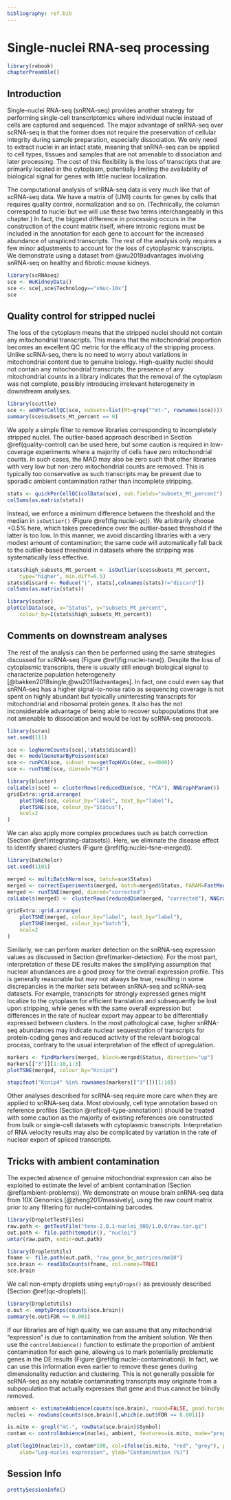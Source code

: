 ```yaml
---
bibliography: ref.bib
---
```


# Single-nuclei RNA-seq processing

```r
library(rebook)
chapterPreamble()
```

## Introduction

Single-nuclei RNA-seq (snRNA-seq) provides another strategy for performing single-cell transcriptomics where individual nuclei instead of cells are captured and sequenced.
The major advantage of snRNA-seq over scRNA-seq is that the former does not require the preservation of cellular integrity during sample preparation, especially dissociation.
We only need to extract nuclei in an intact state, meaning that snRNA-seq can be applied to cell types, tissues and samples that are not amenable to dissociation and later processing.
The cost of this flexibility is the loss of transcripts that are primarily located in the cytoplasm, potentially limiting the availability of biological signal for genes with little nuclear localization.

The computational analysis of snRNA-seq data is very much like that of scRNA-seq data.
We have a matrix of (UMI) counts for genes by cells that requires quality control, normalization and so on.
(Technically, the columsn correspond to nuclei but we will use these two terms interchangeably in this chapter.)
In fact, the biggest difference in processing occurs in the construction of the count matrix itself, where intronic regions must be included in the annotation for each gene to account for the increased abundance of unspliced transcripts.
The rest of the analysis only requires a few minor adjustments to account for the loss of cytoplasmic transcripts.
We demonstrate using a dataset from @wu2019advantages involving snRNA-seq on healthy and fibrotic mouse kidneys.

```r
library(scRNAseq)
sce <- WuKidneyData()
sce <- sce[,sce$Technology=="sNuc-10x"]
sce
```

## Quality control for stripped nuclei

The loss of the cytoplasm means that the stripped nuclei should not contain any mitochondrial transcripts.
This means that the mitochondrial proportion becomes an excellent QC metric for the efficacy of the stripping process.
Unlike scRNA-seq, there is no need to worry about variations in mitochondrial content due to genuine biology.
High-quality nuclei should not contain any mitochondrial transcripts; the presence of any mitochondrial counts in a library indicates that the removal of the cytoplasm was not complete, possibly introducing irrelevant heterogeneity in downstream analyses.

```r
library(scuttle)
sce <- addPerCellQC(sce, subsets=list(Mt=grep("^mt-", rownames(sce))))
summary(sce$subsets_Mt_percent == 0)
```

We apply a simple filter to remove libraries corresponding to incompletely stripped nuclei.
The outlier-based approach described in Section \@ref(quality-control) can be used here, but some caution is required in low-coverage experiments where a majority of cells have zero mitochondrial counts.
In such cases, the MAD may also be zero such that other libraries with very low but non-zero mitochondrial counts are removed.
This is typically too conservative as such transcripts may be present due to sporadic ambient contamination rather than incomplete stripping.

```r
stats <- quickPerCellQC(colData(sce), sub.fields="subsets_Mt_percent")
colSums(as.matrix(stats))
```

Instead, we enforce a minimum difference between the threshold and the median in `isOutlier()` (Figure \@ref(fig:nuclei-qc)).
We arbitrarily choose +0.5% here, which takes precedence over the outlier-based threshold if the latter is too low.
In this manner, we avoid discarding libraries with a very modest amount of contamination; the same code will automatically fall back to the outlier-based threshold in datasets where the stripping was systematically less effective.

```r
stats$high_subsets_Mt_percent <- isOutlier(sce$subsets_Mt_percent, 
    type="higher", min.diff=0.5)
stats$discard <- Reduce("|", stats[,colnames(stats)!="discard"])
colSums(as.matrix(stats))

library(scater)
plotColData(sce, x="Status", y="subsets_Mt_percent",
    colour_by=I(stats$high_subsets_Mt_percent))
```

## Comments on downstream analyses

The rest of the analysis can then be performed using the same strategies discussed for scRNA-seq (Figure \@ref(fig:nuclei-tsne)).
Despite the loss of cytoplasmic transcripts, there is usually still enough biological signal to characterize population heterogeneity [@bakken2018single;@wu2019advantages].
In fact, one could even say that snRNA-seq has a higher signal-to-noise ratio as sequencing coverage is not spent on highly abundant but typically uninteresting transcripts for mitochondrial and ribosomal protein genes.
It also has the not inconsiderable advantage of being able to recover subpopulations that are not amenable to dissociation and would be lost by scRNA-seq protocols.

```r
library(scran)
set.seed(111)

sce <- logNormCounts(sce[,!stats$discard])
dec <- modelGeneVarByPoisson(sce)
sce <- runPCA(sce, subset_row=getTopHVGs(dec, n=4000))
sce <- runTSNE(sce, dimred="PCA")

library(bluster)
colLabels(sce) <- clusterRows(reducedDim(sce, "PCA"), NNGraphParam())
gridExtra::grid.arrange(
    plotTSNE(sce, colour_by="label", text_by="label"),
    plotTSNE(sce, colour_by="Status"),
    ncol=2
)    
```

We can also apply more complex procedures such as batch correction (Section \@ref(integrating-datasets)).
Here, we eliminate the disease effect to identify shared clusters (Figure \@ref(fig:nuclei-tsne-merged)).

```r
library(batchelor)
set.seed(1101)

merged <- multiBatchNorm(sce, batch=sce$Status)
merged <- correctExperiments(merged, batch=merged$Status, PARAM=FastMnnParam())
merged <- runTSNE(merged, dimred="corrected")
colLabels(merged) <- clusterRows(reducedDim(merged, "corrected"), NNGraphParam())

gridExtra::grid.arrange(
    plotTSNE(merged, colour_by="label", text_by="label"),
    plotTSNE(merged, colour_by="batch"),
    ncol=2
)
```

Similarly, we can perform marker detection on the snRNA-seq expression values as discussed in Section \@ref(marker-detection).
For the most part, interpretation of these DE results makes the simplifying assumption that nuclear abundances are a good proxy for the overall expression profile.
This is generally reasonable but may not always be true, resulting in some discrepancies in the marker sets between snRNA-seq and scRNA-seq datasets.
For example, transcripts for strongly expressed genes might localize to the cytoplasm for efficient translation and subsequently be lost upon stripping, while genes with the same overall expression but differences in the rate of nuclear export may appear to be differentially expressed between clusters.
In the most pathological case, higher snRNA-seq abundances may indicate nuclear sequestration of transcripts for protein-coding genes and reduced activity of the relevant biological process, contrary to the usual interpretation of the effect of upregulation.

```r
markers <- findMarkers(merged, block=merged$Status, direction="up")
markers[["3"]][1:10,1:3]
plotTSNE(merged, colour_by="Kcnip4")
```

```r
stopifnot("Kcnip4" %in% rownames(markers[["3"]])[1:10])
```

Other analyses described for scRNA-seq require more care when they are applied to snRNA-seq data.
Most obviously, cell type annotation based on reference profiles (Section \@ref(cell-type-annotation)) should be treated with some caution as the majority of existing references are constructed from bulk or single-cell datasets with cytoplasmic transcripts.
Interpretation of RNA velocity results may also be complicated by variation in the rate of nuclear export of spliced transcripts.

## Tricks with ambient contamination 

The expected absence of genuine mitochondrial expression can also be exploited to estimate the level of ambient contamination (Section \@ref(ambient-problems)).
We demonstrate on mouse brain snRNA-seq data from 10X Genomics [@zheng2017massively], using the raw count matrix prior to any filtering for nuclei-containing barcodes.

```r
library(DropletTestFiles)
raw.path <- getTestFile("tenx-2.0.1-nuclei_900/1.0.0/raw.tar.gz")
out.path <- file.path(tempdir(), "nuclei")
untar(raw.path, exdir=out.path)

library(DropletUtils)
fname <- file.path(out.path, "raw_gene_bc_matrices/mm10")
sce.brain <- read10xCounts(fname, col.names=TRUE)
sce.brain
```

We call non-empty droplets using `emptyDrops()` as previously described (Section \@ref(qc-droplets)). 

```r
library(DropletUtils)
e.out <- emptyDrops(counts(sce.brain))
summary(e.out$FDR <= 0.001)
```

If our libraries are of high quality, we can assume that any mitochondrial "expression" is due to contamination from the ambient solution.
We then use the `controlAmbience()` function to estimate the proportion of ambient contamination for each gene, allowing us to mark potentially problematic genes in the DE results (Figure \@ref(fig:nuclei-contamination)).
In fact, we can use this information even earlier to remove these genes during dimensionality reduction and clustering.
This is not generally possible for scRNA-seq as any notable contaminating transcripts may originate from a subpopulation that actually expresses that gene and thus cannot be blindly removed.

```r
ambient <- estimateAmbience(counts(sce.brain), round=FALSE, good.turing=FALSE)
nuclei <- rowSums(counts(sce.brain)[,which(e.out$FDR <= 0.001)])

is.mito <- grepl("mt-", rowData(sce.brain)$Symbol)
contam <- controlAmbience(nuclei, ambient, features=is.mito, mode="proportion")

plot(log10(nuclei+1), contam*100, col=ifelse(is.mito, "red", "grey"), pch=16,
    xlab="Log-nuclei expression", ylab="Contamination (%)")
```

## Session Info {-}

```r
prettySessionInfo()
```
